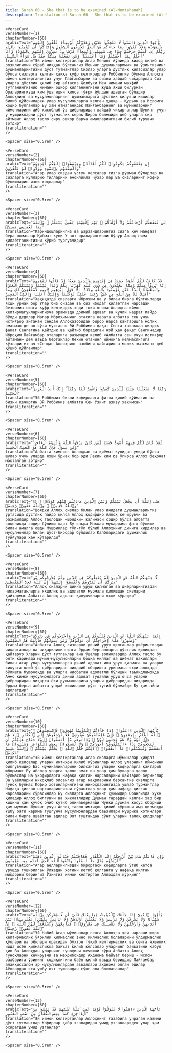 ```yaml
---
title: Surah 60 - She that is to be examined (Al-Mumtahanah)  
description: Translation of Surah 60 - She that is to be examined (Al-Mumtahanah) in Uzbek
---
```







    <VerseCard 
    verseNumber={1}
    chapterNumber={60}
    arabicText="يَٰٓأَيُّهَا ٱلَّذِينَ ءَامَنُوا۟ لَا تَتَّخِذُوا۟ عَدُوِّى وَعَدُوَّكُمْ أَوْلِيَآءَ تُلْقُونَ إِلَيْهِم بِٱلْمَوَدَّةِ وَقَدْ كَفَرُوا۟ بِمَا جَآءَكُم مِّنَ ٱلْحَقِّ يُخْرِجُونَ ٱلرَّسُولَ وَإِيَّاكُمْ ۙ أَن تُؤْمِنُوا۟ بِٱللَّهِ رَبِّكُمْ إِن كُنتُمْ خَرَجْتُمْ جِهَٰدًۭا فِى سَبِيلِى وَٱبْتِغَآءَ مَرْضَاتِى ۚ تُسِرُّونَ إِلَيْهِم بِٱلْمَوَدَّةِ وَأَنَا۠ أَعْلَمُ بِمَآ أَخْفَيْتُمْ وَمَآ أَعْلَنتُمْ ۚ وَمَن يَفْعَلْهُ مِنكُمْ فَقَدْ ضَلَّ سَوَآءَ ٱلسَّبِيلِ"
    translation="Эй иймон келтирганлар Агар Менинг йўлимда жиҳод қилиб ва розилигимни сўраб чиққан бўлсангиз Менинг душманларимни ва ўзингизнинг душманларингизни дўст тутманглар Сизлар уларга дўстлик қиласизлар улар бўлса сизларга келган ҳаққа куфр келтирарлар Роббингиз бўлмиш Аллоҳга иймон келтирганингиз учун Пайғамбарни ва сизни ҳайдаб чиқарарлар Сиз уларга дўстлик қилиб сир айтасиз Ҳолбуки Мен нимани махфий тутганингизнию нимани ошкор қилганингизни жуда яхши билурман Ораларингизда ким ўша ишни қилса тўғри йўлдан адашган бўладир Аллоҳнинг ва мусулмонларнинг душманларига дўстлик қилувчи кишилар билиб қўйсинларки улар мусулмонларга келган ҳаққа - Қуръон ва Исломга кофир бўлганлар Бу ҳам етмаганидек Пайғамбарнинг ва мўминларнинг иймонларини айб ҳисоблаб ўз диёрларидан ҳайдаб чиқарганлар Шунинг учун у мушрикларни дўст тутмаслик керак Биров билмайди деб уларга сир айтманг Аллоҳ таоло сиру ошкор барча амалларингизни билиб турувчи зотдир"
    transliteration=""
    />

    <Spacer size="0.5rem" />
                
    <VerseCard 
    verseNumber={2}
    chapterNumber={60}
    arabicText="إِن يَثْقَفُوكُمْ يَكُونُوا۟ لَكُمْ أَعْدَآءًۭ وَيَبْسُطُوٓا۟ إِلَيْكُمْ أَيْدِيَهُمْ وَأَلْسِنَتَهُم بِٱلسُّوٓءِ وَوَدُّوا۟ لَوْ تَكْفُرُونَ"
    translation="Агар улар сиздан устун келсалар сизга душман бўларлар ва сизларга қўлларию тилларини ёмонликла чўзар лар Ва сизларнинг кофир бўлишларингизни хоҳларлар"
    transliteration=""
    />

    <Spacer size="0.5rem" />
                
    <VerseCard 
    verseNumber={3}
    chapterNumber={60}
    arabicText="لَن تَنفَعَكُمْ أَرْحَامُكُمْ وَلَآ أَوْلَٰدُكُمْ ۚ يَوْمَ ٱلْقِيَٰمَةِ يَفْصِلُ بَيْنَكُمْ ۚ وَٱللَّهُ بِمَا تَعْمَلُونَ بَصِيرٌۭ"
    translation="Қариндошларингиз ва фарзандларингиз сизга ҳеч манфаат бера олмаслар Қиёмат куни У зот ораларингизни бўлур Аллоҳ нима қилаётганингизни кўриб тургувчидир"
    transliteration=""
    />

    <Spacer size="0.5rem" />
                
    <VerseCard 
    verseNumber={4}
    chapterNumber={60}
    arabicText="قَدْ كَانَتْ لَكُمْ أُسْوَةٌ حَسَنَةٌۭ فِىٓ إِبْرَٰهِيمَ وَٱلَّذِينَ مَعَهُۥٓ إِذْ قَالُوا۟ لِقَوْمِهِمْ إِنَّا بُرَءَٰٓؤُا۟ مِنكُمْ وَمِمَّا تَعْبُدُونَ مِن دُونِ ٱللَّهِ كَفَرْنَا بِكُمْ وَبَدَا بَيْنَنَا وَبَيْنَكُمُ ٱلْعَدَٰوَةُ وَٱلْبَغْضَآءُ أَبَدًا حَتَّىٰ تُؤْمِنُوا۟ بِٱللَّهِ وَحْدَهُۥٓ إِلَّا قَوْلَ إِبْرَٰهِيمَ لِأَبِيهِ لَأَسْتَغْفِرَنَّ لَكَ وَمَآ أَمْلِكُ لَكَ مِنَ ٱللَّهِ مِن شَىْءٍۢ ۖ رَّبَّنَا عَلَيْكَ تَوَكَّلْنَا وَإِلَيْكَ أَنَبْنَا وَإِلَيْكَ ٱلْمَصِيرُ"
    translation="Ҳақиқатда сизларга Иброҳим ва у билан бирга бўлганларда яхши ўрнак бор Улар биз сиздан ва сиз ибодат қилаётган нарсадан безормиз сизга куфр келтирдик энди токи ягона Аллоҳга иймон келтирмагунларингизча орамизда доимий адоват ва кучли нафрат пайдо бўлди дедилар Магар Иброҳимнинг отасига қарата албатта сен учун истиғфор айтаман сендан Аллоҳазобидан бирор нарса қайтаришга молик эмасман деган сўзи мустасно Эй Роббимиз фақат Сенга таваккал қилдик фақат Сенгагина қайтдик ва қайтиб борадиган жой ҳам фақат Сенгинадир Иброҳим Пайғамбар оталарига раҳмлари келиб «Албатта сен учун истиғфор айтаман» дея ваъда берганлар Лекин отанинг иймонга келмаслигига кўзлари етгач «Сендан Аллоҳнинг азобини қайтаришга молик эмасман» деб қўшиб қўйганлар"
    transliteration=""
    />

    <Spacer size="0.5rem" />
                
    <VerseCard 
    verseNumber={5}
    chapterNumber={60}
    arabicText="رَبَّنَا لَا تَجْعَلْنَا فِتْنَةًۭ لِّلَّذِينَ كَفَرُوا۟ وَٱغْفِرْ لَنَا رَبَّنَآ ۖ إِنَّكَ أَنتَ ٱلْعَزِيزُ ٱلْحَكِيمُ"
    translation="Эй Роббимиз бизни кофирларга фитна қилиб қўймагин ва бизни кечиргин Эй Роббимиз албатта Сен Ўзинг азизу ҳакимсан"
    transliteration=""
    />

    <Spacer size="0.5rem" />
                
    <VerseCard 
    verseNumber={6}
    chapterNumber={60}
    arabicText="لَقَدْ كَانَ لَكُمْ فِيهِمْ أُسْوَةٌ حَسَنَةٌۭ لِّمَن كَانَ يَرْجُوا۟ ٱللَّهَ وَٱلْيَوْمَ ٱلْءَاخِرَ ۚ وَمَن يَتَوَلَّ فَإِنَّ ٱللَّهَ هُوَ ٱلْغَنِىُّ ٱلْحَمِيدُ"
    translation="Албатта кимнинг Аллоҳдан ва қиёмат кунидан умиди бўлса шулар учун уларда яхши ўрнак бор эди Лекин ким юз ўгирса Аллоҳ беҳожат мақталган зотдир"
    transliteration=""
    />

    <Spacer size="0.5rem" />
                
    <VerseCard 
    verseNumber={7}
    chapterNumber={60}
    arabicText="۞ عَسَى ٱللَّهُ أَن يَجْعَلَ بَيْنَكُمْ وَبَيْنَ ٱلَّذِينَ عَادَيْتُم مِّنْهُم مَّوَدَّةًۭ ۚ وَٱللَّهُ قَدِيرٌۭ ۚ وَٱللَّهُ غَفُورٌۭ رَّحِيمٌۭ"
    translation="Шоядки Аллоҳ сизлар билан улар ичидаги душманларингиз ўртасида дўстлик пайдо қилса Аллоҳ қодирдир Аллоҳ кечирувчи ва раҳмдилдир Аллоҳ таолодан «шоядки» калимаси содир бўлса албатта воқеликда содир бўлиши шарт Бу ваъда Маккаи мукаррама фатҳ бўлиши билан амалга ошди Мушриклар тўп-тўп бўлиб Аллоҳнинг динига кирдилар ва мусулмонлар билан дўст-биродар бўлдилар Қалбларидаги душманлик туйғулари ҳам кўтарилди"
    transliteration=""
    />

    <Spacer size="0.5rem" />
                
    <VerseCard 
    verseNumber={8}
    chapterNumber={60}
    arabicText="لَّا يَنْهَىٰكُمُ ٱللَّهُ عَنِ ٱلَّذِينَ لَمْ يُقَٰتِلُوكُمْ فِى ٱلدِّينِ وَلَمْ يُخْرِجُوكُم مِّن دِيَٰرِكُمْ أَن تَبَرُّوهُمْ وَتُقْسِطُوٓا۟ إِلَيْهِمْ ۚ إِنَّ ٱللَّهَ يُحِبُّ ٱلْمُقْسِطِينَ"
    translation="Аллоҳ сизларни диний уруш қилмаган ва диёрларингиздан чиқармаганларга яхшилик ва адолатли муомала қилишдан сизларни қайтармас Албатта Аллоҳ адолат қилувчиларни яхши кўрадир"
    transliteration=""
    />

    <Spacer size="0.5rem" />
                
    <VerseCard 
    verseNumber={9}
    chapterNumber={60}
    arabicText="إِنَّمَا يَنْهَىٰكُمُ ٱللَّهُ عَنِ ٱلَّذِينَ قَٰتَلُوكُمْ فِى ٱلدِّينِ وَأَخْرَجُوكُم مِّن دِيَٰرِكُمْ وَظَٰهَرُوا۟ عَلَىٰٓ إِخْرَاجِكُمْ أَن تَوَلَّوْهُمْ ۚ وَمَن يَتَوَلَّهُمْ فَأُو۟لَٰٓئِكَ هُمُ ٱلظَّٰلِمُونَ"
    translation="Албатта Аллоҳ сизларни диний уруш қилганлар диёрингиздан чиқарганлар ва чиқарилишингизга ёрдам берганларга дўстлик қилишдан қайтарур Уларни дўст тутганлар ана ўшалар золимлардир Аллоҳ таоло бу ояти каримада мўмин-мусулмонларни бошқа миллат ва диёнат вакиллари билан агар улар мусулмонларга диний адоват ила уруш қилмаса ва уларни сиқувга олиб ўз диёрларидан чиқариб юборишга уринмаса яхши алоқада бўлишга буюрмоқда ва уларга нисбатан адолатли бўлишни таъкидламоқда Аммо кимки мусулмонларга диний адоват туфайли уруш очса уларни диёрларидан чиқарса ёки душманларига уларни диёрларидан чиқаришда ёрдам берса албатта ундай кишиларни дўст тутиб бўлмайди Бу ҳам айни адолатдир"
    transliteration=""
    />

    <Spacer size="0.5rem" />
                
    <VerseCard 
    verseNumber={10}
    chapterNumber={60}
    arabicText="يَٰٓأَيُّهَا ٱلَّذِينَ ءَامَنُوٓا۟ إِذَا جَآءَكُمُ ٱلْمُؤْمِنَٰتُ مُهَٰجِرَٰتٍۢ فَٱمْتَحِنُوهُنَّ ۖ ٱللَّهُ أَعْلَمُ بِإِيمَٰنِهِنَّ ۖ فَإِنْ عَلِمْتُمُوهُنَّ مُؤْمِنَٰتٍۢ فَلَا تَرْجِعُوهُنَّ إِلَى ٱلْكُفَّارِ ۖ لَا هُنَّ حِلٌّۭ لَّهُمْ وَلَا هُمْ يَحِلُّونَ لَهُنَّ ۖ وَءَاتُوهُم مَّآ أَنفَقُوا۟ ۚ وَلَا جُنَاحَ عَلَيْكُمْ أَن تَنكِحُوهُنَّ إِذَآ ءَاتَيْتُمُوهُنَّ أُجُورَهُنَّ ۚ وَلَا تُمْسِكُوا۟ بِعِصَمِ ٱلْكَوَافِرِ وَسْـَٔلُوا۟ مَآ أَنفَقْتُمْ وَلْيَسْـَٔلُوا۟ مَآ أَنفَقُوا۟ ۚ ذَٰلِكُمْ حُكْمُ ٱللَّهِ ۖ يَحْكُمُ بَيْنَكُمْ ۚ وَٱللَّهُ عَلِيمٌ حَكِيمٌۭ"
    translation="Эй иймон келтирганлар Агар сизларга мўминалар ҳижрат қилиб келсалар уларни имтиҳон қилиб кўринглар Аллоҳ уларнинг иймонини билгувчидир Бас мўминаликларини билсангиз уларни кофирларга қайтариб юборманг Бу аёллар уларга ҳалол эмас ва улар ҳам буларга ҳалол бўлмаслар Ва укофирларга нафақа қилган нарсаларини қайтариб беринглар Ва уаёлларни никоҳлаб олсангиз агар маҳрларини берсангиз сизларга гуноҳ бўлмас Кофир хотинларингизни никоҳларингизда ушлаб турманглар Нафақа қилган нарсаларингизни сўранглар улар ҳам нафақа қилган нарсаларини сўрасинлар Бу сизларга Аллоҳнинг ҳукмидир Орангизда ҳукм қиладир Аллоҳ билгувчи ва ҳикматлидир Душман тарафдан келган ҳар бир кишини ҳам қучоқ очиб кутиб олинавермайди Чунки душман жосус юбориши ҳам мумкин Шунинг учун Аллоҳ таоло имтиҳон қилиб кўришни амр қилмоқда Ушбу ояти карима тушгунча мусулмонлардан баъзилари мушрика хотинлари билан бирга яшаётган эдилар Оят тушгандан сўнг уларни талоқ қилдилар"
    transliteration=""
    />

    <Spacer size="0.5rem" />
                
    <VerseCard 
    verseNumber={11}
    chapterNumber={60}
    arabicText="وَإِن فَاتَكُمْ شَىْءٌۭ مِّنْ أَزْوَٰجِكُمْ إِلَى ٱلْكُفَّارِ فَعَاقَبْتُمْ فَـَٔاتُوا۟ ٱلَّذِينَ ذَهَبَتْ أَزْوَٰجُهُم مِّثْلَ مَآ أَنفَقُوا۟ ۚ وَٱتَّقُوا۟ ٱللَّهَ ٱلَّذِىٓ أَنتُم بِهِۦ مُؤْمِنُونَ"
    translation="Агар аёлларингиздан бирортаси кофирларга ўтиб кетса урушда туширилган ўлжадан хотини кетиб қолганга у нафақа қилган миқдорни берингиз Ўзингиз иймон келтирган Аллоҳдан қўрқинг"
    transliteration=""
    />

    <Spacer size="0.5rem" />
                
    <VerseCard 
    verseNumber={12}
    chapterNumber={60}
    arabicText="يَٰٓأَيُّهَا ٱلنَّبِىُّ إِذَا جَآءَكَ ٱلْمُؤْمِنَٰتُ يُبَايِعْنَكَ عَلَىٰٓ أَن لَّا يُشْرِكْنَ بِٱللَّهِ شَيْـًۭٔا وَلَا يَسْرِقْنَ وَلَا يَزْنِينَ وَلَا يَقْتُلْنَ أَوْلَٰدَهُنَّ وَلَا يَأْتِينَ بِبُهْتَٰنٍۢ يَفْتَرِينَهُۥ بَيْنَ أَيْدِيهِنَّ وَأَرْجُلِهِنَّ وَلَا يَعْصِينَكَ فِى مَعْرُوفٍۢ ۙ فَبَايِعْهُنَّ وَٱسْتَغْفِرْ لَهُنَّ ٱللَّهَ ۖ إِنَّ ٱللَّهَ غَفُورٌۭ رَّحِيمٌۭ"
    translation="Эй Набий Агар мўминалар сенга Аллоҳга ҳеч нарсани ширк келтирмаслик ўғрилик қилмаслик зино қилмаслик болаларини ўлдирмаслик қўллари ва оёқлари орасидан бўҳтон тўқиб келтирмаслик ва сенга яхшилик ишда исён қилмасликка байъат қилиб келсалар уларнинг байъатини қабул қил Ва Аллоҳдан уларнинг гуноҳини кечишни сўра Албатта Аллоҳ гуноҳларни кечирувчи ва меҳрибондир Аҳднома байъат бериш - Ислом раҳбарига ўзининг содиқлигини баён қилиб ваъда беришдир Пайғамбар алайҳиссалом эр мусулмонлардан авваллари аҳднома олган эдилар Аёллардан эса ушбу оят тушгандан сўнг ола бошлаганлар"
    transliteration=""
    />

    <Spacer size="0.5rem" />
                
    <VerseCard 
    verseNumber={13}
    chapterNumber={60}
    arabicText="يَٰٓأَيُّهَا ٱلَّذِينَ ءَامَنُوا۟ لَا تَتَوَلَّوْا۟ قَوْمًا غَضِبَ ٱللَّهُ عَلَيْهِمْ قَدْ يَئِسُوا۟ مِنَ ٱلْءَاخِرَةِ كَمَا يَئِسَ ٱلْكُفَّارُ مِنْ أَصْحَٰبِ ٱلْقُبُورِ"
    translation="Эй иймон келтирганлар Аллоҳнинг ғазабига учраган қавмни дўст тутманглар Кофирлар қабр эгаларидан умид узганларидек улар ҳам охиратдан умид узганлар"
    transliteration=""
    />

    <Spacer size="0.5rem" />
                